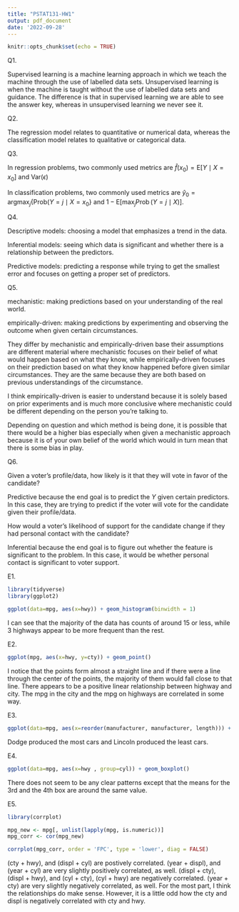 ```yaml
---
title: "PSTAT131-HW1"
output: pdf_document
date: '2022-09-28'
---
```


```r
knitr::opts_chunk$set(echo = TRUE)
```

Q1.

Supervised learning is a machine learning approach in which we teach the machine through the use of labelled data sets. Unsupervised learning is when the machine is taught without the use of labelled data sets and guidance. The difference is that in supervised learning we are able to see the answer key, whereas in unsupervised learning we never see it.

Q2.

The regression model relates to quantitative or numerical data, whereas the classification model relates to qualitative or categorical data.

Q3.

In regression problems, two commonly used metrics are $\hat f(x_0) = \mathrm{E}[Y \mid X=x_0]$ and $\mathrm{Var}(\epsilon)$

In classification problems, two commonly used metrics are $\hat y_0 = \mathrm{argmax}_j \{ \mathrm{Prob} (Y = j \mid X = x_0 \}$ and $1-\mathrm{E}[\max _j \operatorname{Prob}(Y=j \mid X)]$.

Q4.

Descriptive models: choosing a model that emphasizes a trend in the data.

Inferential models: seeing which data is significant and whether there is a relationship between the predictors.

Predictive  models: predicting a response while trying to get the smallest error and focuses on getting a proper set of predictors.

Q5.

mechanistic: making predictions based on your understanding of the real world.

empirically-driven: making predictions by experimenting and observing the outcome when given certain circumstances.

They differ by mechanistic and empirically-driven base their assumptions are different material where mechanistic focuses on their belief of what would happen based on what they know, while empirically-driven focuses on their prediction based on what they know happened before given similar circumstances. They are the same because they are both based on previous understandings of the circumstance. 

I think empirically-driven is easier to understand because it is solely based on prior experiments and is much more conclusive where mechanistic could be different depending on the person you're talking to.

Depending on question and which method is being done, it is possible that there would be a higher bias especially when given a mechanistic approach because it is of your own belief of the world which would in turn mean that there is some bias in play. 

Q6.

Given a voter’s profile/data, how likely is it that they will vote in favor of the candidate?

Predictive because the end goal is to predict the $Y$ given certain predictors. In this case, they are trying to predict if the voter will vote for the candidate given their profile/data.

How would a voter’s likelihood of support for the candidate change if they had personal contact with the candidate?

Inferential because the end goal is to figure out whether the feature is significant to the problem. In this case, it would be whether personal contact is significant to voter support. 

E1.
```r
library(tidyverse)
library(ggplot2)
```

```r
ggplot(data=mpg, aes(x=hwy)) + geom_histogram(binwidth = 1)
```
I can see that the majority of the data has counts of around 15 or less, while 3 highways appear to be more frequent than the rest.

E2.
```r
ggplot(mpg, aes(x=hwy, y=cty)) + geom_point()
```
I notice that the points form almost a straight line and if there were a line through the center of the points, the majority of them would fall close to that line. There appears to be a positive linear relationship between highway and city. The mpg in the city and the mpg on highways are correlated in some way.

E3.
```r
ggplot(data=mpg, aes(x=reorder(manufacturer, manufacturer, length))) + geom_bar() + coord_flip()
```
Dodge produced the most cars and Lincoln produced the least cars.

E4.
```r
ggplot(data=mpg, aes(x=hwy , group=cyl)) + geom_boxplot()
```
There does not seem to be any clear patterns except that the means for the 3rd and the 4th box are around the same value.

E5.
```r
library(corrplot)
```

```r
mpg_new <- mpg[, unlist(lapply(mpg, is.numeric))]
mpg_corr <- cor(mpg_new)

corrplot(mpg_corr, order = 'FPC', type = 'lower', diag = FALSE)
```

(cty + hwy), and (displ + cyl) are postively correlated. (year + displ), and (year + cyl) are very slightly positively correlated, as well. (displ + cty), (displ + hwy), and (cyl + cty), (cyl + hwy) are negatively correlated. (year + cty) are very slightly negatively correlated, as well. For the most part, I think the relationships do make sense. However, it is a little odd how the cty and displ is negatively correlated with cty and hwy.